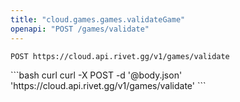 ```yaml
---
title: "cloud.games.games.validateGame"
openapi: "POST /games/validate"
---
```


```
POST https://cloud.api.rivet.gg/v1/games/validate
```


<RequestExample>
```bash curl
curl -X POST -d '@body.json' 'https://cloud.api.rivet.gg/v1/games/validate'
```
</RequestExample>
